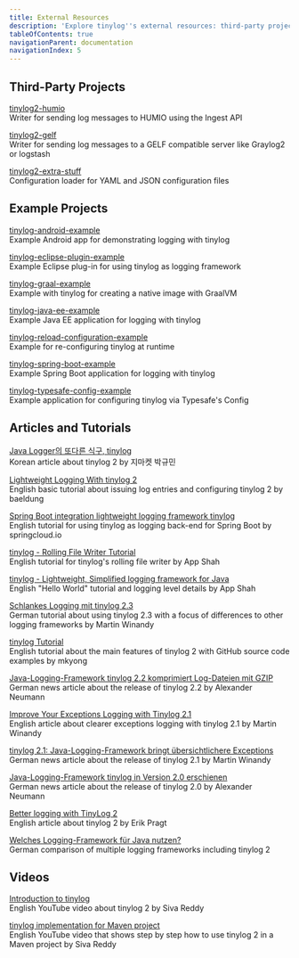 ```yaml
---
title: External Resources
description: 'Explore tinylog''s external resources: third-party projects, example projects, insightful articles, and helpful tutorials to enhance your logging.'
tableOfContents: true
navigationParent: documentation
navigationIndex: 5
---
```


## Third-Party Projects

[tinylog2-humio](https://github.com/chaudhryfaisal/tinylog2-humio)  
Writer for sending log messages to HUMIO using the Ingest API

[tinylog2-gelf](https://github.com/chaudhryfaisal/tinylog2-gelf)  
Writer for sending log messages to a GELF compatible server like Graylog2 or logstash

[tinylog2-extra-stuff](https://github.com/Git5000/tinylog_extra_stuff)  
Configuration loader for YAML and JSON configuration files

## Example Projects

[tinylog-android-example](https://github.com/tinylog-org/tinylog-android-example)  
Example Android app for demonstrating logging with tinylog

[tinylog-eclipse-plugin-example](https://github.com/tinylog-org/tinylog-eclipse-plugin-example)  
Example Eclipse plug-in for using tinylog as logging framework

[tinylog-graal-example](https://github.com/tinylog-org/tinylog-graal-example)  
Example with tinylog for creating a native image with GraalVM

[tinylog-java-ee-example](https://github.com/tinylog-org/tinylog-java-ee-example)  
Example Java EE application for logging with tinylog

[tinylog-reload-configuration-example](https://github.com/tinylog-org/tinylog-reload-configuration-example)  
Example for re-configuring tinylog at runtime

[tinylog-spring-boot-example](https://github.com/tinylog-org/tinylog-spring-boot-example)  
Example Spring Boot application for logging with tinylog

[tinylog-typesafe-config-example](https://github.com/tinylog-org/tinylog-typesafe-config-example)  
Example application for configuring tinylog via Typesafe's Config

## Articles and Tutorials

[Java Logger의 또다른 식구, tinylog](https://dev.gmarket.com/67)  
Korean article about tinylog 2 by 지마켓 박규민

[Lightweight Logging With tinylog 2](https://www.baeldung.com/java-logging-tinylog-guide)  
English basic tutorial about issuing log entries and configuring tinylog 2 by baeldung

[Spring Boot integration lightweight logging framework tinylog](https://www.springcloud.io/post/2022-02/spring-boot-tinylog/)  
English tutorial for using tinylog as logging back-end for Spring Boot by springcloud.io

[tinylog - Rolling File Writer Tutorial](https://crunchify.com/tinylog-rolling-file-writer-tutorial/)  
English tutorial for tinylog's rolling file writer by App Shah

[tinylog - Lightweight, Simplified logging framework for Java](https://crunchify.com/tinylog-lightweight-simplified-logging-framework-for-java-helloworld-tutorial-lets-get-started/)  
English "Hello World" tutorial and logging level details by App Shah

[Schlankes Logging mit tinylog 2.3](https://entwickler.de/security/schlankes-logging-mit-tinylog-23)  
German tutorial about using tinylog 2.3 with a focus of differences to other logging frameworks by Martin Winandy

[tinylog Tutorial](https://mkyong.com/logging/tinylog-tutorial/)  
English tutorial about the main features of tinylog 2 with GitHub source code examples by mkyong

[Java-Logging-Framework tinylog 2.2 komprimiert Log-Dateien mit GZIP](https://www.heise.de/news/Java-Logging-Framework-tinylog-2-2-komprimiert-Log-Dateien-mit-GZIP-4939451.html)  
German news article about the release of tinylog 2.2 by Alexander Neumann

[Improve Your Exceptions Logging with Tinylog 2.1](https://medium.com/@pmwmedia/improve-your-exceptions-logging-with-tinylog-2-1-e0a12fd645a5?source=friends_link&sk=467a3d6d907974ad011de313c7d3f2bf)  
English article about clearer exceptions logging with tinylog 2.1 by Martin Winandy

[tinylog 2.1: Java-Logging-Framework bringt übersichtlichere Exceptions](https://jaxenter.de/tools/tinylog-2-1-java-logging-framework-exceptions-92758)  
German news article about the release of tinylog 2.1 by Martin Winandy

[Java-Logging-Framework tinylog in Version 2.0 erschienen](https://www.heise.de/news/Java-Logging-Framework-tinylog-in-Version-2-0-erschienen-4501478.html)  
German news article about the release of tinylog 2.0 by Alexander Neumann

[Better logging with TinyLog 2](https://dzone.com/articles/better-logging-with-tinylog-2)  
English article about tinylog 2 by Erik Pragt

[Welches Logging-Framework für Java nutzen?](https://blog.doubleslash.de/welches-logging-framework-fuer-java-nutzen/)  
German comparison of multiple logging frameworks including tinylog 2

## Videos

[Introduction to tinylog](https://youtu.be/tx3K7gPinKE)  
English YouTube video about tinylog 2 by Siva Reddy

[tinylog implementation for Maven project](https://youtu.be/N43DQ__RGi4)  
English YouTube video that shows step by step how to use tinylog 2 in a Maven project by Siva Reddy
